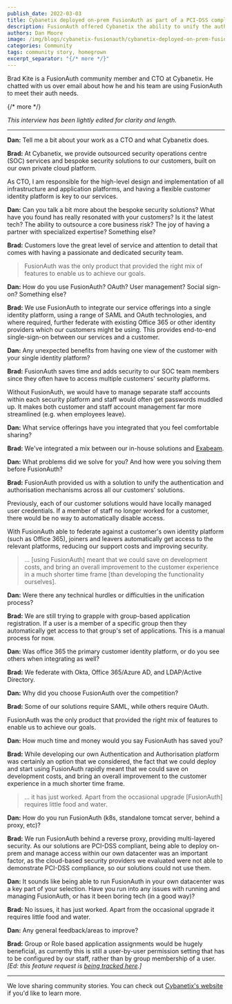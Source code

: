 ```yaml
---
publish_date: 2022-03-03 
title: Cybanetix deployed on-prem FusionAuth as part of a PCI-DSS compliant solution
description: FusionAuth offered Cybanetix the ability to unify the authentication and authorisation mechanisms across all customers' solutions and avoid locally managed credentials.
authors: Dan Moore
image: /img/blogs/cybanetix-fusionauth/cybanetix-deployed-on-prem-fusionauth-for-a-pci-dss-compliant-solution.png
categories: Community
tags: community story, homegrown
excerpt_separator: "{/* more */}"
---
```


Brad Kite is a FusionAuth community member and CTO at Cybanetix. He chatted with us over email about how he and his team are using FusionAuth to meet their auth needs. 

{/* more */}

*This interview has been lightly edited for clarity and length.*

-------

**Dan:** Tell me a bit about your work as a CTO and what Cybanetix does.

**Brad:** At Cybanetix, we provide outsourced security operations centre (SOC) services and bespoke security solutions to our customers, built on our own private cloud platform.

As CTO, I am responsible for the high-level design and implementation of all infrastructure and application platforms, and having a flexible customer identity platform is key to our services.

**Dan:** Can you talk a bit more about the bespoke security solutions? What have you found has really resonated with your customers? Is it the latest tech? The ability to outsource a core business risk? The joy of having a partner with specialized expertise? Something else?

**Brad:** Customers love the great level of service and attention to detail that comes with having a passionate and dedicated security team.

> FusionAuth was the only product that provided the right mix of features to enable us to achieve our goals.

**Dan:** How do you use FusionAuth? OAuth? User management? Social sign-on? Something else?

**Brad:** We use FusionAuth to integrate our service offerings into a single identity platform, using a range of SAML and OAuth technologies, and where required, further federate with existing Office 365 or other identity providers which our customers might be using. This provides end-to-end single-sign-on between our services and a customer.

**Dan:** Any unexpected benefits from having one view of the customer with your single identity platform?

**Brad:** FusionAuth saves time and adds security to our SOC team members since they often have to access multiple customers' security platforms.

Without FusionAuth, we would have to manage separate staff accounts within each security platform and staff would often get passwords muddled up. It makes both customer and staff account management far more streamlined (e.g. when employees leave).

**Dan:** What service offerings have you integrated that you feel comfortable sharing?

**Brad:** We've integrated a mix between our in-house solutions and [Exabeam](https://www.exabeam.com/).

**Dan:** What problems did we solve for you? And how were you solving them before FusionAuth?

**Brad:** FusionAuth provided us with a solution to unify the authentication and authorisation mechanisms across all our customers' solutions.

Previously, each of our customer solutions would have locally managed user credentials. If a member of staff no longer worked for a customer, there would be no way to automatically disable access.

With FusionAuth able to federate against a customer's own identity platform (such as Office 365), joiners and leavers automatically get access to the relevant platforms, reducing our support costs and improving security.

> ... [using FusionAuth] meant that we could save on development costs, and bring an overall improvement to the customer experience in a much shorter time frame [than developing the functionality ourselves].

**Dan:** Were there any technical hurdles or difficulties in the unification process?

**Brad:** We are still trying to grapple with group-based application registration. If a user is a member of a specific group then they automatically get access to that group's set of applications. This is a manual process for now.

**Dan:** Was office 365 the primary customer identity platform, or do you see others when integrating as well?

**Brad:** We federate with Okta, Office 365/Azure AD, and LDAP/Active Directory.

**Dan:** Why did you choose FusionAuth over the competition?

**Brad:** Some of our solutions require SAML, while others require OAuth.

FusionAuth was the only product that provided the right mix of features to enable us to achieve our goals.

**Dan:** How much time and money would you say FusionAuth has saved you?

**Brad:** While developing our own Authentication and Authorisation platform was certainly an option that we considered, the fact that we could deploy and start using FusionAuth rapidly meant that we could save on development costs, and bring an overall improvement to the customer experience in a much shorter time frame.

> ... it has just worked. Apart from the occasional upgrade [FusionAuth] requires little food and water.

**Dan:** How do you run FusionAuth (k8s, standalone tomcat server, behind a proxy, etc)?
 
**Brad:** We run FusionAuth behind a reverse proxy, providing multi-layered security. As our solutions are PCI-DSS compliant, being able to deploy on-prem and manage access within our own datacenter was an important factor, as the cloud-based security providers we evaluated were not able to demonstrate PCI-DSS compliance, so our solutions could not use them.

**Dan:** It sounds like being able to run FusionAuth in your own datacenter was a key part of your selection. Have you run into any issues with running and managing FusionAuth, or has it been boring tech (in a good way)?

**Brad:** No issues, it has just worked. Apart from the occasional upgrade it requires little food and water.

**Dan:** Any general feedback/areas to improve?

**Brad:** Group or Role based application assignments would be hugely beneficial, as currently this is still a user-by-user permission setting that has to be configured by our staff, rather than by group membership of a user. _[Ed: this feature request is [being tracked here](https://github.com/FusionAuth/fusionauth-issues/issues/1533).]_

-------

We love sharing community stories. You can check out [Cybanetix's website](https://cybanetix.com/) if you'd like to learn more. 
